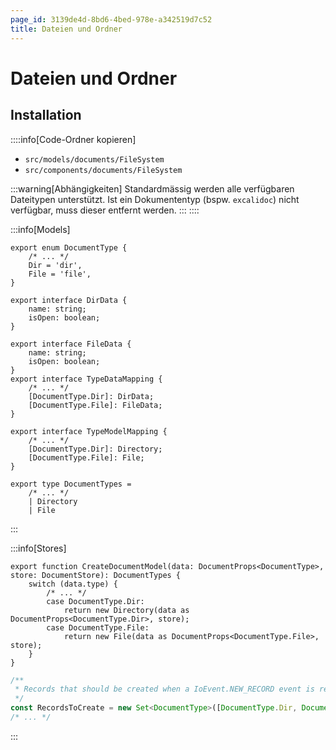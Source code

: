 ```yaml
---
page_id: 3139de4d-8bd6-4bed-978e-a342519d7c52
title: Dateien und Ordner
---
```


# Dateien und Ordner

<Directory name="Ordner" id="1e79cf9a-b890-4d9e-a5fe-e4b372e233c6"/>

## Installation

::::info\[Code-Ordner kopieren]

* `src/models/documents/FileSystem`
* `src/components/documents/FileSystem`

:::warning\[Abhängigkeiten]
Standardmässig werden alle verfügbaren Dateitypen unterstützt. Ist ein Dokumententyp (bspw. `excalidoc`) nicht verfügbar, muss dieser entfernt werden.
:::
::::

:::info\[Models]

```tsx
export enum DocumentType {
    /* ... */
    Dir = 'dir',
    File = 'file',
}

export interface DirData {
    name: string;
    isOpen: boolean;
}

export interface FileData {
    name: string;
    isOpen: boolean;
}
export interface TypeDataMapping {
    /* ... */
    [DocumentType.Dir]: DirData;
    [DocumentType.File]: FileData;
}

export interface TypeModelMapping {
    /* ... */
    [DocumentType.Dir]: Directory;
    [DocumentType.File]: File;
}

export type DocumentTypes =
    /* ... */
    | Directory
    | File
```

:::

:::info\[Stores]

```tsx
export function CreateDocumentModel(data: DocumentProps<DocumentType>, store: DocumentStore): DocumentTypes {
    switch (data.type) {
        /* ... */
        case DocumentType.Dir:
            return new Directory(data as DocumentProps<DocumentType.Dir>, store);
        case DocumentType.File:
            return new File(data as DocumentProps<DocumentType.File>, store);
    }
}
```

```ts
/**
 * Records that should be created when a IoEvent.NEW_RECORD event is received.
 */
const RecordsToCreate = new Set<DocumentType>([DocumentType.Dir, DocumentType.File/* ... */]);
/* ... */
```

:::
